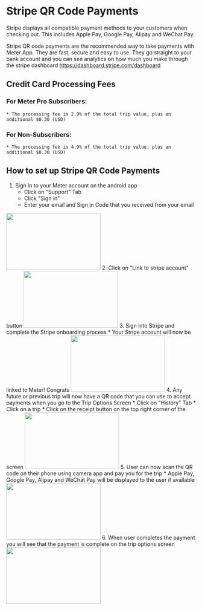 # Stripe QR Code Payments

Stripe displays all compatible payment methods to your customers when checking out. This includes Apple Pay, Google Pay, Alipay and WeChat Pay.

Stripe QR code payments are the recommended way to take payments with Meter App. They are fast, secure and easy to use. They go straight to your bank account and you can see analytics on how much you make through the stripe dashboard https://dashboard.stripe.com/dashboard

## Credit Card Processing Fees
### For Meter Pro Subscribers:
    * The processing fee is 2.9% of the total trip value, plus an additional $0.30 (USD)
### For Non-Subscribers:
    * The processing fee is 4.9% of the total trip value, plus an additional $0.30 (USD)


## How to set up Stripe QR Code Payments

1. Sign in to your Meter account on the android app
    * Click on "Support" Tab
    * Click "Sign in"
    * Enter your email and Sign in Code that you received from your email
<img height="150" src="https://www.meterapp.co/screenshots/Screenshot_1699048925.png" width="250"/>
2. Click on "Link to stripe account" button
<img height="150" src="https://www.meterapp.co/screenshots/Screenshot_1699048937.png" width="250"/>
3. Sign into Stripe and complete the Stripe onboarding process
    * Your Stripe account will now be linked to Meter! Congrats
<img height="150" src="https://www.meterapp.co/screenshots/Screenshot_1699049288.png" width="250"/>
4. Any future or previous trip will now have a QR code that you can use to accept payments when you go to the Trip Options Screen
    * Click on "History" Tab
    * Click on a trip
    * Click on the receipt button on the top right corner of the screen
<img height="150" src="https://www.meterapp.co/screenshots/Screenshot_1699049411.png" width="250"/>
5. User can now scan the QR code on their phone using camera app and pay you for the trip
    * Apple Pay, Google Pay, Alipay and WeChat Pay will be displayed to the user if available
<img height="150" src="https://www.meterapp.co/screenshots/Screenshot_1699049469.png" width="250"/>
6. When user completes the payment you will see that the payment is complete on the trip options screen
<img height="150" src="https://www.meterapp.co/screenshots/Screenshot_1699049596.png" width="250"/>
